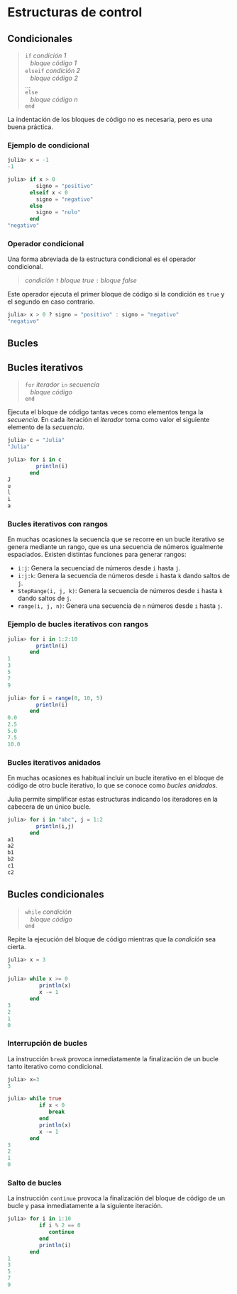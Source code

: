 # Estructuras de control

## Condicionales

> `if` _condición 1_  
  &nbsp;&nbsp;&nbsp;_bloque código 1_  
  `elseif` _condición 2_  
  &nbsp;&nbsp;&nbsp;_bloque código 2_  
  ...  
  `else`  
  &nbsp;&nbsp;&nbsp;_bloque código n_  
  `end`

La indentación de los bloques de código no es necesaria, pero es una buena práctica.

### Ejemplo de condicional

```julia
julia> x = -1
-1

julia> if x > 0
         signo = "positivo"
       elseif x < 0
         signo = "negativo"
       else
         signo = "nulo"
       end
"negativo"
```
### Operador condicional

Una forma abreviada de la estructura condicional es el operador condicional. 

> _condición_ `?` _bloque true_ `:` _bloque false_

Este operador ejecuta el primer bloque de código si la condición es `true` y el segundo en caso contrario.

```julia
julia> x > 0 ? signo = "positivo" : signo = "negativo"
"negativo"
```

## Bucles

## Bucles iterativos

> `for` _iterador_ `in` _secuencia_  
  &nbsp;&nbsp;&nbsp;_bloque código_  
  `end`

Ejecuta el bloque de código tantas veces como elementos tenga la _secuencia_. En cada iteración el _iterador_ toma como valor el siguiente elemento de la _secuencia_.  

```julia
julia> c = "Julia"
"Julia"

julia> for i in c
         println(i)
       end
J
u
l
i
a
```

### Bucles iterativos con rangos

En muchas ocasiones la secuencia que se recorre en un bucle iterativo se genera mediante un rango, que es una secuencia de números igualmente espaciados. Existen distintas funciones para generar rangos:

- `i:j`: Genera la secuenciad de números desde `i` hasta `j`.
- `i:j:k`: Genera la secuencia de números desde `i` hasta `k` dando saltos de `j`.
- `StepRange(i, j, k)`: Genera la secuencia de números desde `i` hasta `k` dando saltos de `j`.
- `range(i, j, n)`: Genera una secuencia de `n` números desde `i` hasta `j`.

### Ejemplo de bucles iterativos con rangos

```julia
julia> for i in 1:2:10
         println(i)
       end
1
3
5
7
9

julia> for i = range(0, 10, 5)
         println(i)
       end
0.0
2.5
5.0
7.5
10.0
```

### Bucles iterativos anidados

En muchas ocasiones es habitual incluir un bucle iterativo en el bloque de código de otro bucle iterativo, lo que se conoce como _bucles anidados_.

Julia permite simplificar estas estructuras indicando los iteradores en la cabecera de un único bucle.

```julia
julia> for i in "abc", j = 1:2
         println(i,j)
       end
a1
a2
b1
b2
c1
c2
```

## Bucles condicionales

> `while` _condición_  
  &nbsp;&nbsp;&nbsp;_bloque código_  
  `end`

Repite la ejecución del bloque de código mientras que la _condición_ sea cierta.

```julia
julia> x = 3
3

julia> while x >= 0
          println(x)
          x -= 1
       end
3
2
1
0
```

### Interrupción de bucles

La instrucción `break` provoca inmediatamente la finalización de un bucle tanto iterativo como condicional.

```julia
julia> x=3
3

julia> while true
          if x < 0 
             break
          end
          println(x)
          x -= 1
       end
3
2
1
0
```

### Salto de bucles

La instrucción `continue` provoca la finalización del bloque de código de un bucle y pasa inmediatamente a la siguiente iteración.

```julia
julia> for i in 1:10
          if i % 2 == 0
             continue
          end
          println(i)
       end
1
3
5
7
9
```